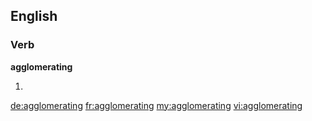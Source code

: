 ==English==

===Verb===
'''agglomerating'''

# {{present participle of|[[agglomerate]]}}

[[de:agglomerating]]
[[fr:agglomerating]]
[[my:agglomerating]]
[[vi:agglomerating]]